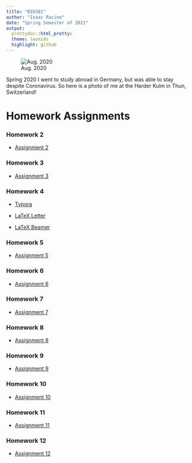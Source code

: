 ---
title: "BIO381"
author: "Isaac Racine"
date: "Spring Semester of 2021"
output: 
  prettydoc::html_pretty:
  theme: leonids
  highlight: github
---

![Aug. 2020](/Users/isaac/Pictures/Thun2.jpg)

Spring 2020 I went to study abroad in Germany, but was able to stay despite Coronavirus. So here is a photo of me at the Harder Kulm in Thun, Switzerland! 

# Homework Assignments

### Homework 2

- [Assignment 2](.\Homework_02.html)

### Homework 3

- [Assignment 3](.\Homework_03.html)

### Homework 4

- [Typora](.\HW_4.html)

- [LaTeX Letter](.\LetterFormat.pdf)

- [LaTeX Beamer](.\BeamerFormatUpdate.pdf)

### Homework 5

- [Assignment 5](.\Homework_05.html)

### Homework 6

- [Assignment 6](.\Homework_06.html)

### Homework 7

- [Assignment 7](.\Homework_07.html)

### Homework 8

- [Assignment 8](.\Homework_08.html)

### Homework 9

- [Assignment 9](.\Homework_09.html)

### Homework 10

- [Assignment 10](.\Homework_10.html)

### Homework 11

- [Assignment 11](.\Homework_11.html)

### Homework 12

- [Assignment 12](.\Homework_12.html)